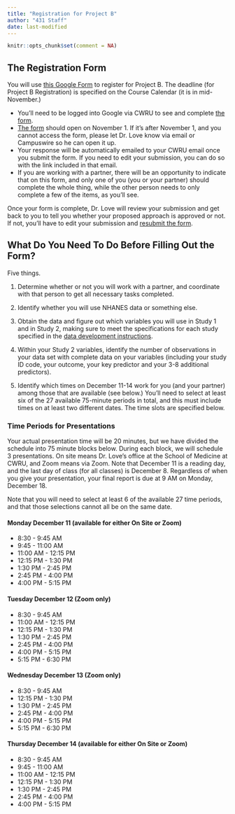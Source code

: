 ```yaml
---
title: "Registration for Project B"
author: "431 Staff"
date: last-modified
---
```


```r
knitr::opts_chunk$set(comment = NA)
```

## The Registration Form

You will use [this Google Form](https://bit.ly/431-projB-registration-2023) to register for Project B. The deadline (for Project B Registration) is specified on the Course Calendar (it is in mid-November.)

- You'll need to be logged into Google via CWRU to see and complete [the form](https://bit.ly/431-projB-registration-2023). 
- [The form](https://bit.ly/431-projB-registration-2023) should open on November 1. If it's after November 1, and you cannot access the form, please let Dr. Love know via email or Campuswire so he can open it up.
- Your response will be automatically emailed to your CWRU email once you submit the form. If you need to edit your submission, you can do so with the link included in that email.
- If you are working with a partner, there will be an opportunity to indicate that on this form, and only one of you (you or your partner) should complete the whole thing, while the other person needs to only complete a few of the items, as you'll see.

Once your form is complete, Dr. Love will review your submission and get back to you to tell you whether your proposed approach is approved or not. If not, you'll have to edit your submission and [resubmit the form](https://bit.ly/431-projB-registration-2023).

## What Do You Need To Do Before Filling Out the Form?

Five things.

1. Determine whether or not you will work with a partner, and coordinate with that person to get all necessary tasks completed.

2. Identify whether you will use NHANES data or something else.

3. Obtain the data and figure out which variables you will use in Study 1 and in Study 2, making sure to meet the specifications for each study specified in the [data development instructions](data1.qmd).

4. Within your Study 2 variables, identify the number of observations in your data set with complete data on your variables (including your study ID code, your outcome, your key predictor and your 3-8 additional predictors).

5. Identify which times on December 11-14 work for you (and your partner) among those that are available (see below.) You'll need to select at least six of the 27 available 75-minute periods in total, and this must include times on at least two different dates. The time slots are specified below.

### Time Periods for Presentations

Your actual presentation time will be 20 minutes, but we have divided the schedule into 75 minute blocks below. During each block, we will schedule 3 presentations. On site means Dr. Love's office at the School of Medicine at CWRU, and Zoom means via Zoom. Note that December 11 is a reading day, and the last day of class (for all classes) is December 8. Regardless of when you give your presentation, your final report is due at 9 AM on Monday, December 18.

Note that you will need to select at least 6 of the available 27 time periods, and that those selections cannot all be on the same date.

#### Monday December 11 (available for either On Site or Zoom)

- 8:30 - 9:45 AM
- 9:45 - 11:00 AM
- 11:00 AM - 12:15 PM
- 12:15 PM - 1:30 PM
- 1:30 PM - 2:45 PM
- 2:45 PM - 4:00 PM
- 4:00 PM - 5:15 PM

#### Tuesday December 12 (Zoom only)

- 8:30 - 9:45 AM
- 11:00 AM - 12:15 PM
- 12:15 PM - 1:30 PM
- 1:30 PM - 2:45 PM
- 2:45 PM - 4:00 PM
- 4:00 PM - 5:15 PM
- 5:15 PM - 6:30 PM

#### Wednesday December 13 (Zoom only)

- 8:30 - 9:45 AM
- 12:15 PM - 1:30 PM
- 1:30 PM - 2:45 PM
- 2:45 PM - 4:00 PM
- 4:00 PM - 5:15 PM
- 5:15 PM - 6:30 PM

#### Thursday December 14 (available for either On Site or Zoom)

- 8:30 - 9:45 AM
- 9:45 - 11:00 AM
- 11:00 AM - 12:15 PM
- 12:15 PM - 1:30 PM
- 1:30 PM - 2:45 PM
- 2:45 PM - 4:00 PM
- 4:00 PM - 5:15 PM
